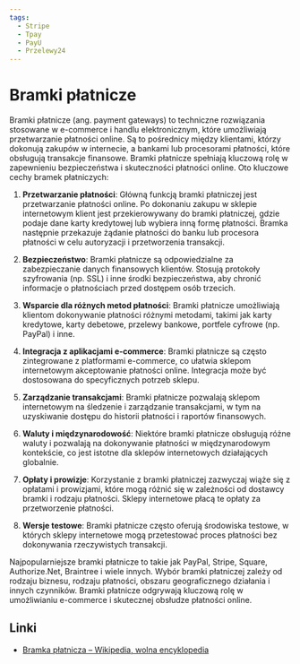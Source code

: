 ```yaml
---
tags:
  - Stripe
  - Tpay
  - PayU
  - Przelewy24
---
```


# Bramki płatnicze

Bramki płatnicze (ang. payment gateways) to techniczne rozwiązania stosowane w e-commerce i handlu elektronicznym, które umożliwiają przetwarzanie płatności online. Są to pośrednicy między klientami, którzy dokonują zakupów w internecie, a bankami lub procesorami płatności, które obsługują transakcje finansowe. Bramki płatnicze spełniają kluczową rolę w zapewnieniu bezpieczeństwa i skuteczności płatności online. Oto kluczowe cechy bramek płatniczych:

1. **Przetwarzanie płatności**: Główną funkcją bramki płatniczej jest przetwarzanie płatności online. Po dokonaniu zakupu w sklepie internetowym klient jest przekierowywany do bramki płatniczej, gdzie podaje dane karty kredytowej lub wybiera inną formę płatności. Bramka następnie przekazuje żądanie płatności do banku lub procesora płatności w celu autoryzacji i przetworzenia transakcji.

2. **Bezpieczeństwo**: Bramki płatnicze są odpowiedzialne za zabezpieczanie danych finansowych klientów. Stosują protokoły szyfrowania (np. SSL) i inne środki bezpieczeństwa, aby chronić informacje o płatnościach przed dostępem osób trzecich.

3. **Wsparcie dla różnych metod płatności**: Bramki płatnicze umożliwiają klientom dokonywanie płatności różnymi metodami, takimi jak karty kredytowe, karty debetowe, przelewy bankowe, portfele cyfrowe (np. PayPal) i inne.

4. **Integracja z aplikacjami e-commerce**: Bramki płatnicze są często zintegrowane z platformami e-commerce, co ułatwia sklepom internetowym akceptowanie płatności online. Integracja może być dostosowana do specyficznych potrzeb sklepu.

5. **Zarządzanie transakcjami**: Bramki płatnicze pozwalają sklepom internetowym na śledzenie i zarządzanie transakcjami, w tym na uzyskiwanie dostępu do historii płatności i raportów finansowych.

6. **Waluty i międzynarodowość**: Niektóre bramki płatnicze obsługują różne waluty i pozwalają na dokonywanie płatności w międzynarodowym kontekście, co jest istotne dla sklepów internetowych działających globalnie.

7. **Opłaty i prowizje**: Korzystanie z bramki płatniczej zazwyczaj wiąże się z opłatami i prowizjami, które mogą różnić się w zależności od dostawcy bramki i rodzaju płatności. Sklepy internetowe płacą te opłaty za przetworzenie płatności.

8. **Wersje testowe**: Bramki płatnicze często oferują środowiska testowe, w których sklepy internetowe mogą przetestować proces płatności bez dokonywania rzeczywistych transakcji.

Najpopularniejsze bramki płatnicze to takie jak PayPal, Stripe, Square, Authorize.Net, Braintree i wiele innych. Wybór bramki płatniczej zależy od rodzaju biznesu, rodzaju płatności, obszaru geograficznego działania i innych czynników. Bramki płatnicze odgrywają kluczową rolę w umożliwianiu e-commerce i skutecznej obsłudze płatności online.

## Linki

- [Bramka płatnicza – Wikipedia, wolna encyklopedia](https://pl.wikipedia.org/wiki/Bramka_p%C5%82atnicza)
